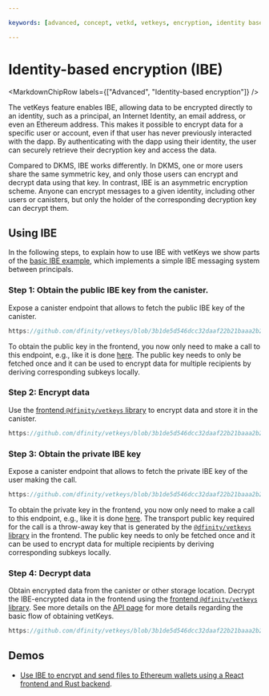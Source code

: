 ```yaml
---

keywords: [advanced, concept, vetkd, vetkeys, encryption, identity based encryption, threshold decryption, encrypted threshold key derivation]

---
```



# Identity-based encryption (IBE)

<MarkdownChipRow labels={["Advanced", "Identity-based encryption"]} />

The vetKeys feature enables IBE, allowing data to be encrypted directly to an identity, such as a principal, an Internet Identity, an email address, or even an Ethereum address. This makes it possible to encrypt data for a specific user or account, even if that user has never previously interacted with the dapp. By authenticating with the dapp using their identity, the user can securely retrieve their decryption key and access the data.

Compared to DKMS, IBE works differently. In DKMS, one or more users share the same symmetric key, and only those users can encrypt and decrypt data using that key. In contrast, IBE is an asymmetric encryption scheme. Anyone can encrypt messages to a given identity, including other users or canisters, but only the holder of the corresponding decryption key can decrypt them.

## Using IBE

In the following steps, to explain how to use IBE with vetKeys we show parts of the [basic IBE example](https://github.com/dfinity/vetkeys/tree/3b1de5d546dcc32daaf22b21baaa2b220bc857f3/examples/basic_ibe), which implements a simple IBE messaging system between principals.

### Step 1: Obtain the public IBE key from the canister.

Expose a canister endpoint that allows to fetch the public IBE key of the canister.

<AdornedTabs groupId="languages">

<TabItem value="rs" label="Rust" default>

```rust no-repl reference
https://github.com/dfinity/vetkeys/blob/3b1de5d546dcc32daaf22b21baaa2b220bc857f3/examples/basic_ibe/backend/src/lib.rs#L57-L74
```

</TabItem>
</AdornedTabs>

To obtain the public key in the frontend, you now only need to make a call to this endpoint, e.g., like it is done [here](https://github.com/dfinity/vetkeys/blob/3b1de5d546dcc32daaf22b21baaa2b220bc857f3/examples/basic_ibe/frontend/src/main.ts#L57).
The public key needs to only be fetched once and it can be used to encrypt data for multiple recipients by deriving corresponding subkeys locally.

### Step 2: Encrypt data
Use the [frontend `@dfinity/vetkeys` library](https://dfinity.github.io/vetkeys/classes/_dfinity_vetkeys.IbeCiphertext.html#encrypt) to encrypt data and store it in the canister.

<AdornedTabs groupId="languages">

<TabItem value="ts" label="TypeScript" default>

```ts no-repl reference
https://github.com/dfinity/vetkeys/blob/3b1de5d546dcc32daaf22b21baaa2b220bc857f3/examples/basic_ibe/frontend/src/main.ts#L85-L119
```

</TabItem>
</AdornedTabs>

### Step 3: Obtain the private IBE key

Expose a canister endpoint that allows to fetch the private IBE key of the user making the call.

<AdornedTabs groupId="languages">

<TabItem value="rs" label="Rust" default>

```rust no-repl reference
https://github.com/dfinity/vetkeys/blob/3b1de5d546dcc32daaf22b21baaa2b220bc857f3/examples/basic_ibe/backend/src/lib.rs#L76-L96
```

</TabItem>
</AdornedTabs>

To obtain the private key in the frontend, you now only need to make a call to this endpoint, e.g., like it is done [here](https://github.com/dfinity/vetkeys/blob/3b1de5d546dcc32daaf22b21baaa2b220bc857f3/examples/basic_ibe/frontend/src/main.ts#L71).
The transport public key required for the call is a throw-away key that is generated by the [`@dfinity/vetkeys` library](https://dfinity.github.io/vetkeys/classes/_dfinity_vetkeys.TransportSecretKey.html#random) in the frontend.
The public key needs to only be fetched once and it can be used to encrypt data for multiple recipients by deriving corresponding subkeys locally.

### Step 4: Decrypt data
Obtain encrypted data from the canister or other storage location.
Decrypt the IBE-encrypted data in the frontend using the [frontend `@dfinity/vetkeys` library](https://dfinity.github.io/vetkeys/classes/_dfinity_vetkeys.IbeCiphertext.html#decrypt).
See more details on the [API page](/docs/building-apps/network-features/vetkeys/api) for more details regarding the basic flow of obtaining vetKeys.

<AdornedTabs groupId="languages">

<TabItem value="ts" label="TypeScript" default>

```ts no-repl reference
https://github.com/dfinity/vetkeys/blob/3b1de5d546dcc32daaf22b21baaa2b220bc857f3/examples/basic_ibe/frontend/src/main.ts#L126-L132
```

</TabItem>
</AdornedTabs>

## Demos

- [Use IBE to encrypt and send files to Ethereum wallets using a React frontend and Rust backend](https://github.com/kristoferlund/send_file_to_eth_demo).